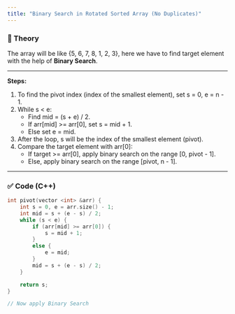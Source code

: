 ```yaml
---
title: "Binary Search in Rotated Sorted Array (No Duplicates)"
---
```


### 📖 Theory

The array will be like {5, 6, 7, 8, 1, 2, 3}, here we have to find target element with the help of **Binary Search**.

---

**Steps:**

1. To find the pivot index (index of the smallest element), set s = 0, e = n - 1.
2. While s < e:
    - Find mid = (s + e) / 2.
    - If arr[mid] >= arr[0], set s = mid + 1.
    - Else set e = mid.
3. After the loop, s will be the index of the smallest element (pivot).
4. Compare the target element with arr[0]:
    - If target >= arr[0], apply binary search on the range [0, pivot - 1].
    - Else, apply binary search on the range [pivot, n - 1].
  
---

### ✅ Code (C++)

```cpp
int pivot(vector <int> &arr) {
    int s = 0, e = arr.size() - 1;
    int mid = s + (e - s) / 2;
    while (s < e) {
        if (arr[mid] >= arr[0]) {
            s = mid + 1;
        }
        else {
            e = mid;
        }
        mid = s + (e - s) / 2;
    }

    return s;
}

// Now apply Binary Search
```